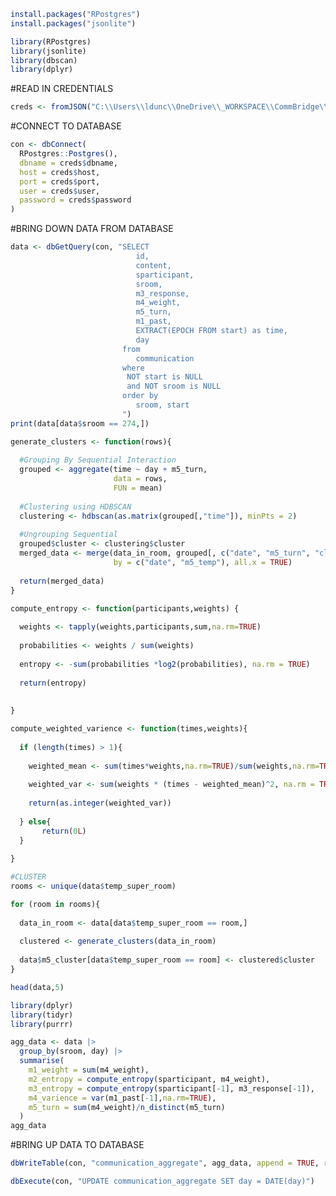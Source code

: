 ```r
install.packages("RPostgres")
install.packages("jsonlite")

library(RPostgres)
library(jsonlite)
library(dbscan)
library(dplyr)

```

#READ IN CREDENTIALS
```r
creds <- fromJSON("C:\\Users\\ldunc\\OneDrive\\_WORKSPACE\\CommBridge\\credentials\\db_creds.json")
```

#CONNECT TO DATABASE
```r
con <- dbConnect(
  RPostgres::Postgres(),
  dbname = creds$dbname,
  host = creds$host,
  port = creds$port,
  user = creds$user,
  password = creds$password
)
```

#BRING DOWN DATA FROM DATABASE
```r

data <- dbGetQuery(con, "SELECT 
                            id,
                            content,
                            sparticipant,
                            sroom,
                            m3_response,
                            m4_weight,
                            m5_turn,
                            m1_past,
                            EXTRACT(EPOCH FROM start) as time,
                            day
                         from 
                            communication
                         where 
                          NOT start is NULL
                          and NOT sroom is NULL
                         order by
                            sroom, start
                         ")
print(data[data$sroom == 274,])

```


```r

generate_clusters <- function(rows){
  
  #Grouping By Sequential Interaction
  grouped <- aggregate(time ~ day + m5_turn,
                       data = rows,
                       FUN = mean)
  
  #Clustering using HDBSCAN
  clustering <- hdbscan(as.matrix(grouped[,"time"]), minPts = 2)
  
  #Ungrouping Sequential
  grouped$cluster <- clustering$cluster
  merged_data <- merge(data_in_room, grouped[, c("date", "m5_turn", "cluster")], 
                       by = c("date", "m5_temp"), all.x = TRUE)
  
  return(merged_data)
}
```

```r
compute_entropy <- function(participants,weights) {
  
  weights <- tapply(weights,participants,sum,na.rm=TRUE)
  
  probabilities <- weights / sum(weights)
  
  entropy <- -sum(probabilities *log2(probabilities), na.rm = TRUE)
  
  return(entropy)
  
  
}

```

```r

compute_weighted_varience <- function(times,weights){
  
  if (length(times) > 1){
    
    weighted_mean <- sum(times*weights,na.rm=TRUE)/sum(weights,na.rm=TRUE)
    
    weighted_var <- sum(weights * (times - weighted_mean)^2, na.rm = TRUE) / sum(weights, na.rm = TRUE)
    
    return(as.integer(weighted_var))
    
  } else{
       return(0L)
  }
  
}

```










```r

#CLUSTER
rooms <- unique(data$temp_super_room)

for (room in rooms){
  
  data_in_room <- data[data$temp_super_room == room,]
  
  clustered <- generate_clusters(data_in_room)
  
  data$m5_cluster[data$temp_super_room == room] <- clustered$cluster
}

head(data,5)

```


```r
library(dplyr)
library(tidyr)
library(purrr)

agg_data <- data |>
  group_by(sroom, day) |>
  summarise(
    m1_weight = sum(m4_weight),
    m2_entropy = compute_entropy(sparticipant, m4_weight),
    m3_entropy = compute_entropy(sparticipant[-1], m3_response[-1]),
    m4_varience = var(m1_past[-1],na.rm=TRUE),
    m5_turn = sum(m4_weight)/n_distinct(m5_turn)
  ) 
agg_data
```







#BRING UP DATA TO DATABASE
```r

dbWriteTable(con, "communication_aggregate", agg_data, append = TRUE, row.names = FALSE)
```

```r
dbExecute(con, "UPDATE communication_aggregate SET day = DATE(day)")


```